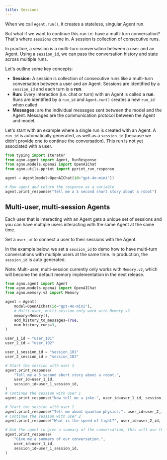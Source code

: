 ```yaml
---
title: Sessions
---
```


When we call `Agent.run()`, it creates a stateless, singular Agent run.

But what if we want to continue this run i.e. have a multi-turn conversation? That's where `sessions` come in. A session is collection of consecutive runs.

In practice, a session is a multi-turn conversation between a user and an Agent. Using a `session_id`, we can pass the conversation history and state across multiple runs.

Let's outline some key concepts:

- **Session:** A session is collection of consecutive runs like a multi-turn conversation between a user and an Agent. Sessions are identified by a `session_id` and each turn is a **run**.
- **Run:** Every interaction (i.e. chat or turn) with an Agent is called a **run**. Runs are identified by a `run_id` and `Agent.run()` creates a new `run_id` when called.
- **Messages:** are the individual messages sent between the model and the Agent. Messages are the communication protocol between the Agent and model.

Let's start with an example where a single run is created with an Agent. A `run_id` is automatically generated, as well as a `session_id` (because we didn't provide one to continue the conversation). This run is not yet associated with a user.

```python
from typing import Iterator
from agno.agent import Agent, RunResponse
from agno.models.openai import OpenAIChat
from agno.utils.pprint import pprint_run_response

agent = Agent(model=OpenAIChat(id="gpt-4o-mini"))

# Run agent and return the response as a variable
agent.print_response("Tell me a 5 second short story about a robot")
```

## Multi-user, multi-session Agents

Each user that is interacting with an Agent gets a unique set of sessions and you can have multiple users interacting with the same Agent at the same time.

Set a `user_id` to connect a user to their sessions with the Agent.

In the example below, we set a `session_id` to demo how to have multi-turn conversations with multiple users at the same time. In production, the `session_id` is auto generated.

<Note>

Note: Multi-user, multi-session currently only works with `Memory.v2`, which will become the default memory implementation in the next release.

</Note>

```python
from agno.agent import Agent
from agno.models.openai import OpenAIChat
from agno.memory.v2 import Memory

agent = Agent(
    model=OpenAIChat(id="gpt-4o-mini"),
    # Multi-user, multi-session only work with Memory.v2
    memory=Memory(),
    add_history_to_messages=True,
    num_history_runs=3,
)

user_1_id = "user_101"
user_2_id = "user_102"

user_1_session_id = "session_101"
user_2_session_id = "session_102"

# Start the session with user 1
agent.print_response(
    "Tell me a 5 second short story about a robot.",
    user_id=user_1_id,
    session_id=user_1_session_id,
)
# Continue the session with user 1
agent.print_response("Now tell me a joke.", user_id=user_1_id, session_id=user_1_session_id)

# Start the session with user 2
agent.print_response("Tell me about quantum physics.", user_id=user_2_id, session_id=user_2_session_id)
# Continue the session with user 2
agent.print_response("What is the speed of light?", user_id=user_2_id, session_id=user_2_session_id)

# Ask the agent to give a summary of the conversation, this will use the history from the previous messages
agent.print_response(
    "Give me a summary of our conversation.",
    user_id=user_1_id,
    session_id=user_1_session_id,
)
```
